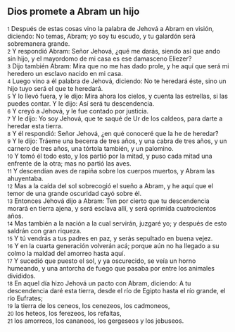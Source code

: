 == Dios promete a Abram un hijo ==

{{anchor|1}} <small>1</small> Después de estas cosas vino la palabra de Jehová a Abram en visión, diciendo: No temas, Abram; yo soy tu escudo, y tu galardón será sobremanera grande.<br>
{{anchor|2}} <small>2</small> Y respondió Abram: Señor Jehová, ¿qué me darás, siendo así que ando sin hijo, y el mayordomo de mi casa es ese damasceno Eliezer?<br>
{{anchor|3}} <small>3</small> Dijo también Abram: Mira que no me has dado prole, y he aquí que será mi heredero un esclavo nacido en mi casa.<br>
{{anchor|4}} <small>4</small> Luego vino a él palabra de Jehová, diciendo: No te heredará éste, sino un hijo tuyo será el que te heredará.<br>
{{anchor|5}} <small>5</small> Y lo llevó fuera, y le dijo: Mira ahora los cielos, y cuenta las estrellas, si las puedes contar. Y le dijo: Así será tu descendencia.<br>
{{anchor|6}} <small>6</small> Y creyó a Jehová, y le fue contado por justicia.<br>
{{anchor|7}} <small>7</small> Y le dijo: Yo soy Jehová, que te saqué de Ur de los caldeos, para darte a heredar esta tierra.<br>
{{anchor|8}} <small>8</small> Y él respondió: Señor Jehová, ¿en qué conoceré que la he de heredar?<br>
{{anchor|9}} <small>9</small> Y le dijo: Tráeme una becerra de tres años, y una cabra de tres años, y un carnero de tres años, una tórtola también, y un palomino.<br>
{{anchor|10}} <small>10</small> Y tomó él todo esto, y los partió por la mitad, y puso cada mitad una enfrente de la otra; mas no partió las aves.<br>
{{anchor|11}} <small>11</small> Y descendían aves de rapiña sobre los cuerpos muertos, y Abram las ahuyentaba.<br>
{{anchor|12}} <small>12</small> Mas a la caída del sol sobrecogió el sueño a Abram, y he aquí que el temor de una grande oscuridad cayó sobre él.<br>
{{anchor|13}} <small>13</small> Entonces Jehová dijo a Abram: Ten por cierto que tu descendencia morará en tierra ajena, y será esclava allí, y será oprimida cuatrocientos años.<br>
{{anchor|14}} <small>14</small> Mas también a la nación a la cual servirán, juzgaré yo; y después de esto saldrán con gran riqueza.<br>
{{anchor|15}} <small>15</small> Y tú vendrás a tus padres en paz, y serás sepultado en buena vejez.<br>
{{anchor|16}} <small>16</small> Y en la cuarta generación volverán acá; porque aún no ha llegado a su colmo la maldad del amorreo hasta aquí.<br>
{{anchor|17}} <small>17</small> Y sucedió que puesto el sol, y ya oscurecido, se veía un horno humeando, y una antorcha de fuego que pasaba por entre los animales divididos.<br>
{{anchor|18}} <small>18</small> En aquel día hizo Jehová un pacto con Abram, diciendo: A tu descendencia daré esta tierra, desde el río de Egipto hasta el río grande, el río Eufrates;<br>
{{anchor|19}} <small>19</small> la tierra de los ceneos, los cenezeos, los cadmoneos,<br>
{{anchor|20}} <small>20</small> los heteos, los ferezeos, los refaítas,<br>
{{anchor|21}} <small>21</small> los amorreos, los cananeos, los gergeseos y los jebuseos.<br>
